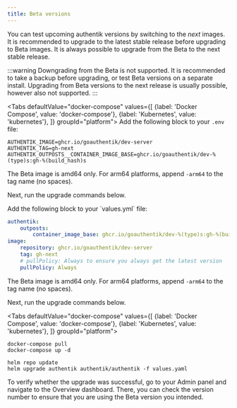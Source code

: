 ```yaml
---
title: Beta versions
---
```


You can test upcoming authentik versions by switching to the _next_ images. It is recommended to upgrade to the latest stable release before upgrading to Beta images. It is always possible to upgrade from the Beta to the next stable release.

:::warning
Downgrading from the Beta is not supported. It is recommended to take a backup before upgrading, or test Beta versions on a separate install. Upgrading from Beta versions to the next release is usually possible, however also not supported.
:::


<Tabs
  defaultValue="docker-compose"
  values={[
    {label: 'Docker Compose', value: 'docker-compose'},
    {label: 'Kubernetes', value: 'kubernetes'},
  ]}
  groupId="platform">
  <TabItem value="docker-compose">
Add the following block to your `.env` file:

```shell
AUTHENTIK_IMAGE=ghcr.io/goauthentik/dev-server
AUTHENTIK_TAG=gh-next
AUTHENTIK_OUTPOSTS__CONTAINER_IMAGE_BASE=ghcr.io/goauthentik/dev-%(type)s:gh-%(build_hash)s
```

The Beta image is amd64 only. For arm64 platforms, append `-arm64` to the tag name (no spaces).

Next, run the upgrade commands below.

  </TabItem>

  <TabItem value="kubernetes">
Add the following block to your `values.yml` file:

```yaml
authentik:
    outposts:
        container_image_base: ghcr.io/goauthentik/dev-%(type)s:gh-%(build_hash)s
image:
    repository: ghcr.io/goauthentik/dev-server
    tag: gh-next
    # pullPolicy: Always to ensure you always get the latest version
    pullPolicy: Always
```

The Beta image is amd64 only. For arm64 platforms, append `-arm64` to the tag name (no spaces).

Next, run the upgrade commands below.

  </TabItem>
</Tabs>

<Tabs
  defaultValue="docker-compose"
  values={[
    {label: 'Docker Compose', value: 'docker-compose'},
    {label: 'Kubernetes', value: 'kubernetes'},
  ]}
  groupId="platform">
  <TabItem value="docker-compose">

```shell
docker-compose pull
docker-compose up -d
```

  </TabItem>

  <TabItem value="kubernetes">

```shell
helm repo update
helm upgrade authentik authentik/authentik -f values.yaml
```

  </TabItem>

</Tabs>

To verify whether the upgrade was successful, go to your Admin panel and navigate to the Overview dashboard. There, you can check the version number to ensure that you are using the Beta version you intended.
